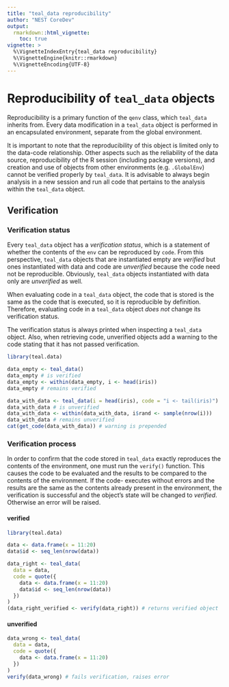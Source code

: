 ```yaml
---
title: "teal_data reproducibility"
author: "NEST CoreDev"
output:
  rmarkdown::html_vignette:
    toc: true
vignette: >
  %\VignetteIndexEntry{teal_data reproducibility}
  %\VignetteEngine{knitr::rmarkdown}
  %\VignetteEncoding{UTF-8}
---
```


# Reproducibility of `teal_data` objects

Reproducibility is a primary function of the `qenv` class, which `teal_data` inherits from.
Every data modification in a `teal_data` object is performed in an encapsulated environment, separate from the global environment.

It is important to note that the reproducibility of this object is limited only to the data-code relationship.
Other aspects such as the reliability of the data source, reproducibility of the R session (including package versions), and creation and use of objects from other environments (e.g. `.GlobalEnv`) cannot be verified properly by `teal_data`.
It is advisable to always begin analysis in a new session and run all code that pertains to the analysis within the `teal_data` object.

## Verification

### Verification status

Every `teal_data` object has a _verification status_, which is a statement of whether the contents of the `env` can be reproduced by `code`.
From this perspective, `teal_data` objects that are instantiated empty are _verified_ but ones instantiated with data and code are _unverified_ because the code need not be reproducible.
Obviously, `teal_data` objects instantiated with data only are _unverified_ as well.

When evaluating code in a `teal_data` object, the code that is stored is the same as the code that is executed, so it is reproducible by definition.
Therefore, evaluating code in a `teal_data` object _does not_ change its verification status.

The verification status is always printed when inspecting a `teal_data` object.
Also, when retrieving code, unverified objects add a warning to the code stating that it has not passed verification.

```r
library(teal.data)

data_empty <- teal_data()
data_empty # is verified
data_empty <- within(data_empty, i <- head(iris))
data_empty # remains verified

data_with_data <- teal_data(i = head(iris), code = "i <- tail(iris)")
data_with_data # is unverified
data_with_data <- within(data_with_data, i$rand <- sample(nrow(i)))
data_with_data # remains unverified
cat(get_code(data_with_data)) # warning is prepended
```

### Verification process

In order to confirm that the code stored in `teal_data` exactly reproduces the contents of the environment, one must run the `verify()` function.
This causes the code to be evaluated and the results to be compared to the contents of the environment.
If the code- executes without errors and the results are the same as the contents already present in the environment, the verification is successful and the object's state will be changed to _verified_.
Otherwise an error will be raised.

#### verified

```r
library(teal.data)

data <- data.frame(x = 11:20)
data$id <- seq_len(nrow(data))

data_right <- teal_data(
  data = data,
  code = quote({
    data <- data.frame(x = 11:20)
    data$id <- seq_len(nrow(data))
  })
)
(data_right_verified <- verify(data_right)) # returns verified object
```

#### unverified

```r
data_wrong <- teal_data(
  data = data,
  code = quote({
    data <- data.frame(x = 11:20)
  })
)
verify(data_wrong) # fails verification, raises error
```

